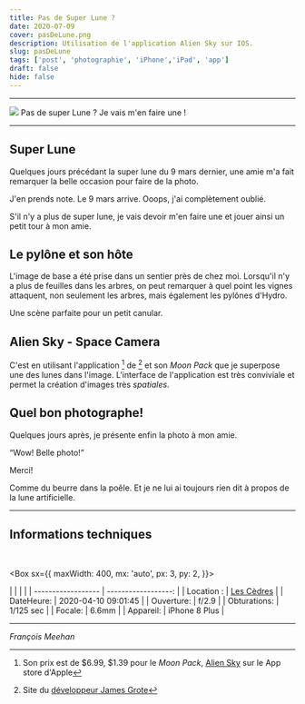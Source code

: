```yaml
---
title: Pas de Super Lune ?
date: 2020-07-09
cover: pasDeLune.png
description: Utilisation de l'application Alien Sky sur IOS.
slug: pasDeLune
tags: ['post', 'photographie', 'iPhone','iPad', 'app']
draft: false
hide: false
---
```


---

<Flex>
  <Card width={[ 256, 320 ]} mx='auto'>
    <Image src='pasDeLune.png'/>
    <Text>
      Pas de super Lune ? Je vais m'en faire une !
    </Text>
  </Card>
</Flex>

---

## Super Lune

Quelques jours précédant la super lune du 9 mars dernier, une amie m'a fait remarquer la belle occasion pour faire de la photo.

J'en prends note. Le 9 mars arrive. Ooops, j'ai complètement oublié.

S'il n'y a plus de super lune, je vais devoir m'en faire une et jouer ainsi un petit tour à mon amie.

## Le pylône et son hôte

L'image de base a été prise dans un sentier près de chez moi. Lorsqu'il n'y a plus de feuilles dans les arbres, on peut remarquer à quel point les vignes attaquent, non seulement les arbres, mais également les pylônes d'Hydro.

Une scène parfaite pour un petit canular.

## Alien Sky - Space Camera

C'est en utilisant l'application [^Alien_Sky] de [^James_Grote] et son *Moon Pack* que je superpose une des lunes dans l'image. L'interface de l'application est très conviviale et permet la création d'images très *spatiales*.

## Quel bon photographe!

Quelques jours après, je présente enfin la photo à mon amie.

“Wow! Belle photo!”

Merci!

Comme du beurre dans la poêle. Et je ne lui ai toujours rien dit à propos de la lune artificielle.

---

##  Informations techniques

<br/>

<Box
  sx={{
    maxWidth: 400,
    mx: 'auto',
    px: 3,
    py: 2,
  }}>

|  |                 |      |
| ------------------ | ------------------: |
| Location :      |     [Les Cèdres](https://goo.gl/maps/DUErW8GNjYVx9Pth7) |
| DateHeure:          | 2020-04-10 09:01:45 |
| Ouverture:           |   f/2.9  |
| Obturations:           |   1/125 sec |
| Focale:          | 6.6mm   |
| Appareil:           |       iPhone 8 Plus |

</Box>

---

*François Meehan*


[^Alien_Sky]: Son prix est de $6.99, $1.39 pour le *Moon Pack*, [Alien Sky](https://apps.apple.com/ca/app/alien-sky-space-camera/id519529254) sur le App store d'Apple
[^James_Grote]: Site du [développeur James Grote](https://www.brainfevermedia.com/alienSky.html)

